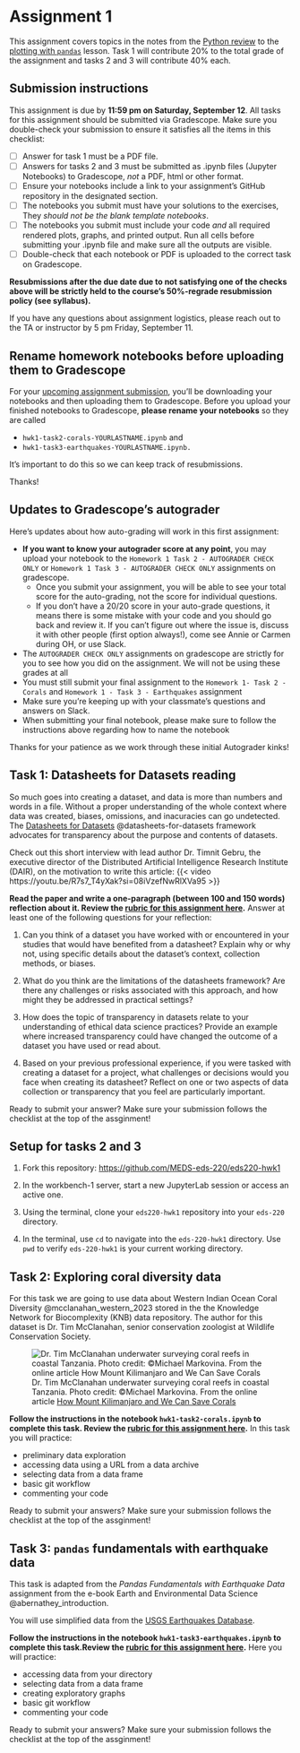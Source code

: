 # Assignment 1


This assignment covers topics in the notes from the [Python review](/book/chapters/lesson-1-python-review.qmd) to the [plotting with `pandas`](/book/chapters/lesson-4-plotting-pandas.qmd) lesson. Task 1 will contribute 20% to the total grade of the assignment and tasks 2 and 3 will contribute 40% each.


## Submission instructions 
:::{.callout-warning appearance="minimal"}

This assignment is due by **11:59 pm on Saturday, September 12**. All tasks for this assignment should be submitted via Gradescope. Make sure you double-check your submission to ensure it satisfies all the items in this checklist:

- [ ] Answer for task 1 must be a PDF file.
- [ ] Answers for tasks 2 and 3 must be submitted as .ipynb files (Jupyter Notebooks) to Gradescope, *not* a PDF, html or other format.
- [ ] Ensure your notebooks include a link to your assignment's GitHub repository in the designated section.
- [ ] The notebooks you submit must have your solutions to the exercises, They *should not be the blank template notebooks*. 
- [ ] The notebooks you submit must include your code *and* all required rendered plots, graphs, and printed output. Run all cells before submitting your .ipynb file and make sure all the outputs are visible.
- [ ] Double-check that each notebook or PDF is uploaded to the correct task on Gradescope. 

**Resubmissions after the due date due to not satisfying one of the checks above will be strictly held to the course's 50%-regrade resubmission policy (see syllabus).**

If you have any questions about assignment logistics, please reach out to the TA or instructor by 5 pm Friday, September 11. 
<!-- https://docs.google.com/presentation/d/1Q3DOdj_WszOLbnNhSp7KCeFlxvJX06t4c08RNMw3fHc/edit#slide=id.g290e62f4f2b_0_105 -->
:::

::: {.callout-important}
## Rename homework notebooks before uploading them to Gradescope
For your [upcoming assignment submission](/assignments/assignment1.qmd), you’ll be downloading your notebooks and then uploading them to Gradescope. Before you upload your finished notebooks to Gradescope, **please rename your notebooks** so they are called

- `hwk1-task2-corals-YOURLASTNAME.ipynb` and 
- `hwk1-task3-earthquakes-YOURLASTNAME.ipynb.` 

It’s important to do this so we can keep track of resubmissions. 

Thanks!
:::

::: {.callout-warning icon=false} 
## Updates to Gradescope's autograder
Here’s updates about how auto-grading will work in this first assignment:

- **If you want to know your autograder score at any point**, you may upload your notebook to the `Homework 1 Task 2 - AUTOGRADER CHECK ONLY` or `Homework 1 Task 3 - AUTOGRADER CHECK ONLY` assignments on gradescope.
  - Once you submit your assignment,  you will be able to see your total score for the auto-grading, not the score for individual questions.
  - If you don’t have a 20/20 score in your auto-grade questions, it means there is some mistake with your code and you should go back and review it. If you can’t figure out where the issue is, discuss it with other people (first option always!), come see Annie or Carmen during OH, or use Slack.

- The `AUTOGRADER CHECK ONLY` assignments on gradescope are strictly for you to see how you did on the assignment. We will not be using these grades at all
- You must still submit your final assignment to the `Homework 1- Task 2 - Corals` and `Homework 1 - Task 3 - Earthquakes` assignment
- Make sure you’re keeping up with your classmate’s questions and answers on Slack.
- When submitting your final notebook, please make sure to follow the instructions above regarding how to name the notebook

Thanks for your patience as we work through these initial Autograder kinks! 
:::

## Task 1: Datasheets for Datasets reading
So much goes into creating a dataset, and data is more than numbers and words in a file. Without a proper understanding of the whole context where data was created, biases, omissions, and inacuracies can go undetected. The [Datasheets for Datasets](https://doi.org/10.1145/3458723)  @datasheets-for-datasets framework advocates for transparency about the purpose and contents of datasets.

Check out this short interview with lead author Dr. Timnit Gebru, the executive director of the Distributed Artificial Intelligence Research Institute (DAIR), on the motivation to write this article:
{{< video https://youtu.be/R7s7_T4yXak?si=08iVzefNwRlXVa95 >}}

**Read the paper and write a one-paragraph (between 100 and 150 words) reflection about it. Review the [rubric for this assignment here](https://docs.google.com/document/d/1GQ8C0APsoIG1R9UQL-QGOtENYi413_Fv/edit?usp=sharing&ouid=111507336322611936333&rtpof=true&sd=true).** Answer at least one of the following questions for your reflection:

1. Can you think of a dataset you have worked with or encountered in your studies that would have benefited from a datasheet? Explain why or why not, using specific details about the dataset's context, collection methods, or biases.

2. What do you think are the limitations of the datasheets framework? Are there any challenges or risks associated with this approach, and how might they be addressed in practical settings?

3. How does the topic of transparency in datasets relate to your understanding of ethical data science practices? Provide an example where increased transparency could have changed the outcome of a dataset you have used or read about.

4. Based on your previous professional experience, if you were tasked with creating a dataset for a project, what challenges or decisions would you face when creating its datasheet? Reflect on one or two aspects of data collection or transparency that you feel are particularly important.

<!-- TODO: would be nice to have this be a group activity where they create a mini datasheet -->

:::{.callout-warning appearance="minimal"}
Ready to submit your answer? Make sure your submission follows the checklist at the top of the assginment! 
:::

## Setup for tasks 2 and 3

:::{.callout-tip appearance="minimal"}

1. Fork this repository: [https://github.com/MEDS-eds-220/eds220-hwk1](https://github.com/MEDS-eds-220/eds220-hwk1)

2. In the workbench-1 server, start a new JupyterLab session or access an active one.

3. Using the terminal, clone your `eds220-hwk1` repository into your `eds-220` directory.

4. In the terminal, use `cd` to navigate into the `eds-220-hwk1` directory. Use `pwd` to verify `eds-220-hwk1` is your current working directory.
:::

## Task 2: Exploring coral diversity data

For this task we are going to use data about Western Indian Ocean Coral Diversity @mcclanahan_western_2023 stored in the the Knowledge Network for Biocomplexity (KNB) data repository. The author for this dataset is Dr. Tim McClanahan, senior conservation zoologist at Wildlife Conservation Society.  

![Dr. Tim McClanahan underwater surveying coral reefs in coastal Tanzania. Photo credit: ©Michael Markovina. From the online article [How Mount Kilimanjaro and We Can Save Corals](https://medium.com/wcs-marine-conservation-program/how-mount-kilimanjaro-and-we-can-save-corals-a4e76771a63e)](/assignments/images/Tim-McClanahan.png)

**Follow the instructions in the notebook `hwk1-task2-corals.ipynb` to complete this task. Review the [rubric for this assignment here](https://docs.google.com/document/d/131OnUDOLpOl94SlaMU9nGqT998ABrjFS/edit?usp=sharing&ouid=111507336322611936333&rtpof=true&sd=true).** In this task you will practice:

- preliminary data exploration
- accessing data using a URL from a data archive
- selecting data from a data frame
- basic git workflow
- commenting your code

:::{.callout-warning appearance="minimal"}
Ready to submit your answers? Make sure your submission follows the checklist at the top of the assginment! 
:::

## Task 3: `pandas` fundamentals with earthquake data

This task is adapted from the *Pandas Fundamentals with Earthquake Data* assignment from the e-book Earth and Environmental Data Science @abernathey_introduction. 

You will use simplified data from the [USGS Earthquakes Database](https://earthquake.usgs.gov/earthquakes/search/). 


**Follow the instructions in the notebook `hwk1-task3-earthquakes.ipynb` to complete this task.Review the [rubric for this assignment here](https://docs.google.com/document/d/131OnUDOLpOl94SlaMU9nGqT998ABrjFS/edit?usp=sharing&ouid=111507336322611936333&rtpof=true&sd=true).** Here you will practice:

- accessing data from your directory 
- selecting data from a data frame 
- creating exploratory graphs
- basic git workflow
- commenting your code

:::{.callout-warning appearance="minimal"}
Ready to submit your answers? Make sure your submission follows the checklist at the top of the assginment! 
:::